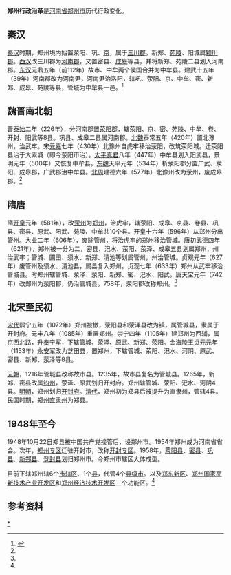 '''郑州行政沿革'''是[[河南省|河南省]][[郑州市|郑州市]]历代行政变化。

==秦汉==

[[秦汉|秦汉]]时期，郑州境内始置荥阳、巩、[[京县_(秦朝)|京]]，属于[[三川郡|三川郡]]。新郑、[[苑陵县|苑陵]]、阳城属[[颖川郡|颖川郡]]。[[西汉|西汉]]改三川郡为[[河南郡|河南郡]]，又置密县、[[成皋县|成皋]]等县，并将新郑、苑陵二县划入河南郡。[[东汉|东汉]]元鼎五年（前112年）故市、中牟两个侯国合并为中牟县。建武十五年（39年）河南郡改为河南尹，河南尹治洛阳，辖巩、荥阳、京、中牟、密、新郑、成皋、苑陵等县，管城为中牟县一邑。<ref name="zzlsyg">{{cite book
  | author = 郑州市地方史志编纂委员会 
  | title = 《郑州市志》
  | publisher =  中州古籍出版社
  | year = 1999
  | isbn =7534818699
  | pages=
}}</ref>

==魏晋南北朝==

晋[[泰始_(西晋)|泰始]]二年（226年），分河南郡置[[荥阳郡|荥阳郡]]，辖荥阳、京、密、苑陵、中牟、卷、开封、阳武等8县。巩县、成皋二县属河南郡。[[北魏|北魏]]泰常五年（420年）置北豫州，治武牢。宋[[元嘉|元嘉]]七年（430年）北豫州自虎牢移治荥阳，改筑荥阳城。迁荥阳县治于大索城（即今荥阳市治）。[[太平真君|太平真君]]八年（447年）中牟县划入阳武县，景明元年（500年）又恢复中牟县。[[东魏|东魏]]天平元年（534年）析荥阳郡分置广武、荥阳、成皋郡，广武郡治中牟县。[[北周|北周]]建德六年（577年）北豫州改为荥州，废成皋郡。<ref name="zzlsyg"/>

==隋唐==
隋[[开皇|开皇]]元年（581年），改[[荥州|荥州]]为[[郑州_(古代)|郑州]]，治虎牢，辖荥阳、成皋、京县、卷县、巩县、密县、原武、阳武、苑陵、中牟共10个县。开皇十六年（596年）从郑州分出管州。大业二年（606年），废除管州，将治虎牢的郑州移治管城。[[唐代|唐初]]武德四年（621年），郑州被一分为二，密县、汜水、荥阳、荥泽、成皋五县划属郑州，州治武牢；管城、圃田、须水、新郑、清池等划属管州，州治管城。贞观元年（627年）废管州及须水、清池县，属县复入郑州。贞观七年（633年）郑州从武牢移治管城县。时郑州辖管城、荥泽、荥阳、新郑、密、汜水、阳武。唐天宝元年（742年）改郑州为荥阳郡，仍治管城县。758年，荥阳郡改称郑州。<ref name="zzlsyg"/>

==北宋至民初==
[[宋代|宋代]]熙宁五年（1072年）郑州被撤，荥阳县和荥泽县改为镇，属管城县，隶属于开封府。元丰八年（1085年）重置郑州。崇宁四年（1105年）建郑州为西辅，属京西北路，升[[奉宁军|奉宁军]]，下辖管城、荥泽、原武、新郑、荥阳。金海陵王贞元元年（1153年）[[永安军|永安军]]改为芝田县，置郑州，下辖管城、荥阳、汜水、河阴、原武、密县、新郑、荥泽等8县。

[[元朝|元朝]]，1216年管城县改称故市县。1235年，故市县复名为管城县。1265年，新郑、密县改属[[钧州|钧州]]，荥泽、原武划归开封府。郑州辖管城、荥阳、汜水、河阴4县。[[明朝|明朝]]，郑州划归[[开封府|开封府]]。[[清代|清代]]，郑州初为郑县后被提升为直隶州，管辖4县。民国时期，[[郑州直隶州|郑州直隶州]]为郑县。

== 1948年至今 ==

1948年10月22日郑县被中国共产党接管后，设郑州市。1954年郑州成为河南省省会。次年，[[郑州专区|郑州专区]]迁驻开封市，改称[[开封专区|开封专区]]。1958年，[[荥阳县|荥阳县]]、[[密县|密县]]、[[巩县|巩县]]、[[新郑县|新郑县]]、[[登封县|登封县]]划归郑州市。今郑州市辖区大体成型。

目前下辖郑州辖6个[[市辖区|市辖区]]、1个[[县|县]]，代管4个[[县级市|县级市]]。以及[[郑东新区|郑东新区]]、[[郑州国家高新技术产业开发区|郑州国家高新技术产业开发区]]和[[郑州经济技术开发区|郑州经济技术开发区]]三个功能区。<ref name="zzlsyg"/>

{{郑州市行政区划图}}

==参考资料==
{{reflist}}

[[Category:郑州行政区划史|*]]